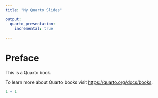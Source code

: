 ```yaml
---
title: "My Quarto Slides"

output:
  quarto_presentation:
    incremental: true
    
---
```




# Preface {.unnumbered}


This is a Quarto book.

To learn more about Quarto books visit <https://quarto.org/docs/books>.

```r
1 + 1
```

